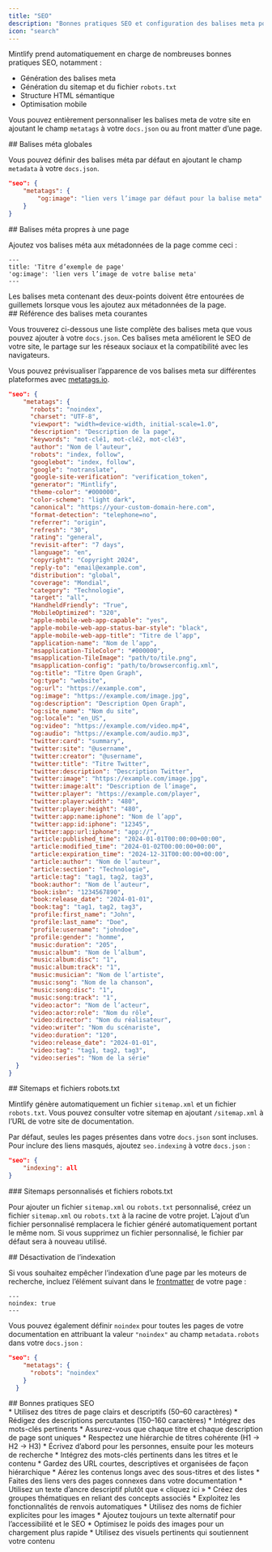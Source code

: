 ```yaml
---
title: "SEO"
description: "Bonnes pratiques SEO et configuration des balises meta pour une meilleure visibilité dans les résultats de recherche"
icon: "search"
---
```


Mintlify prend automatiquement en charge de nombreuses bonnes pratiques SEO, notamment :

* Génération des balises meta
* Génération du sitemap et du fichier `robots.txt`
* Structure HTML sémantique
* Optimisation mobile

Vous pouvez entièrement personnaliser les balises meta de votre site en ajoutant le champ `metatags` à votre `docs.json` ou au front matter d’une page.

<div id="global-meta-tags">
  ## Balises méta globales
</div>

Vous pouvez définir des balises méta par défaut en ajoutant le champ `metadata` à votre `docs.json`.

```json
"seo": {
    "metatags": {
        "og:image": "lien vers l’image par défaut pour la balise meta"
    }
}
```

<div id="page-specific-meta-tags">
  ## Balises méta propres à une page
</div>

Ajoutez vos balises méta aux métadonnées de la page comme ceci :

```mdx
---
title: 'Titre d’exemple de page'
'og:image': 'lien vers l’image de votre balise meta'
---
```

<Warning>
  Les balises meta contenant des deux-points doivent être entourées de guillemets lorsque vous les ajoutez aux métadonnées de la page.
</Warning>

<div id="common-meta-tags-reference">
  ## Référence des balises meta courantes
</div>

Vous trouverez ci-dessous une liste complète des balises meta que vous pouvez ajouter à votre `docs.json`. Ces balises meta améliorent le SEO de votre site, le partage sur les réseaux sociaux et la compatibilité avec les navigateurs.

Vous pouvez prévisualiser l’apparence de vos balises meta sur différentes plateformes avec [metatags.io](https://metatags.io/).

```json dépliable
"seo": {
    "metatags": {
      "robots": "noindex",
      "charset": "UTF-8",
      "viewport": "width=device-width, initial-scale=1.0",
      "description": "Description de la page",
      "keywords": "mot-clé1, mot-clé2, mot-clé3",
      "author": "Nom de l’auteur",
      "robots": "index, follow",
      "googlebot": "index, follow",
      "google": "notranslate",
      "google-site-verification": "verification_token",
      "generator": "Mintlify",
      "theme-color": "#000000",
      "color-scheme": "light dark",
      "canonical": "https://your-custom-domain-here.com",
      "format-detection": "telephone=no",
      "referrer": "origin",
      "refresh": "30",
      "rating": "general",
      "revisit-after": "7 days",
      "language": "en",
      "copyright": "Copyright 2024",
      "reply-to": "email@example.com",
      "distribution": "global",
      "coverage": "Mondial",
      "category": "Technologie",
      "target": "all",
      "HandheldFriendly": "True",
      "MobileOptimized": "320",
      "apple-mobile-web-app-capable": "yes",
      "apple-mobile-web-app-status-bar-style": "black",
      "apple-mobile-web-app-title": "Titre de l’app",
      "application-name": "Nom de l’app",
      "msapplication-TileColor": "#000000",
      "msapplication-TileImage": "path/to/tile.png",
      "msapplication-config": "path/to/browserconfig.xml",
      "og:title": "Titre Open Graph",
      "og:type": "website",
      "og:url": "https://example.com",
      "og:image": "https://example.com/image.jpg",
      "og:description": "Description Open Graph",
      "og:site_name": "Nom du site",
      "og:locale": "en_US",
      "og:video": "https://example.com/video.mp4",
      "og:audio": "https://example.com/audio.mp3",
      "twitter:card": "summary",
      "twitter:site": "@username",
      "twitter:creator": "@username",
      "twitter:title": "Titre Twitter",
      "twitter:description": "Description Twitter",
      "twitter:image": "https://example.com/image.jpg",
      "twitter:image:alt": "Description de l’image",
      "twitter:player": "https://example.com/player",
      "twitter:player:width": "480",
      "twitter:player:height": "480",
      "twitter:app:name:iphone": "Nom de l’app",
      "twitter:app:id:iphone": "12345",
      "twitter:app:url:iphone": "app://",
      "article:published_time": "2024-01-01T00:00:00+00:00",
      "article:modified_time": "2024-01-02T00:00:00+00:00",
      "article:expiration_time": "2024-12-31T00:00:00+00:00",
      "article:author": "Nom de l’auteur",
      "article:section": "Technologie",
      "article:tag": "tag1, tag2, tag3",
      "book:author": "Nom de l’auteur",
      "book:isbn": "1234567890",
      "book:release_date": "2024-01-01",
      "book:tag": "tag1, tag2, tag3",
      "profile:first_name": "John",
      "profile:last_name": "Doe",
      "profile:username": "johndoe",
      "profile:gender": "homme",
      "music:duration": "205",
      "music:album": "Nom de l’album",
      "music:album:disc": "1",
      "music:album:track": "1",
      "music:musician": "Nom de l’artiste",
      "music:song": "Nom de la chanson",
      "music:song:disc": "1",
      "music:song:track": "1",
      "video:actor": "Nom de l’acteur",
      "video:actor:role": "Nom du rôle",
      "video:director": "Nom du réalisateur",
      "video:writer": "Nom du scénariste",
      "video:duration": "120",
      "video:release_date": "2024-01-01",
      "video:tag": "tag1, tag2, tag3",
      "video:series": "Nom de la série"
  }
}
```

<div id="sitemaps-and-robotstxt-files">
  ## Sitemaps et fichiers robots.txt
</div>

Mintlify génère automatiquement un fichier `sitemap.xml` et un fichier `robots.txt`. Vous pouvez consulter votre sitemap en ajoutant `/sitemap.xml` à l’URL de votre site de documentation.

Par défaut, seules les pages présentes dans votre `docs.json` sont incluses. Pour inclure des liens masqués, ajoutez `seo.indexing` à votre `docs.json` :

```json
"seo": {
    "indexing": all
}
```

<div id="custom-sitemaps-and-robotstxt-files">
  ### Sitemaps personnalisés et fichiers robots.txt
</div>

Pour ajouter un fichier `sitemap.xml` ou `robots.txt` personnalisé, créez un fichier `sitemap.xml` ou `robots.txt` à la racine de votre projet. L’ajout d’un fichier personnalisé remplacera le fichier généré automatiquement portant le même nom. Si vous supprimez un fichier personnalisé, le fichier par défaut sera à nouveau utilisé.

<div id="disabling-indexing">
  ## Désactivation de l’indexation
</div>

Si vous souhaitez empêcher l’indexation d’une page par les moteurs de recherche, incluez l’élément suivant dans le [frontmatter](fr/pages) de votre page :

```
---
noindex: true
---
```

Vous pouvez également définir `noindex` pour toutes les pages de votre documentation en attribuant la valeur `"noindex"` au champ `metadata.robots` dans votre `docs.json` :

```json
"seo": {
    "metatags": {
      "robots": "noindex"
    }
  }
```

<div id="seo-best-practices">
  ## Bonnes pratiques SEO
</div>

<AccordionGroup>
  <Accordion title="Rédigez des titres et des descriptions explicites">
    * Utilisez des titres de page clairs et descriptifs (50–60 caractères)
    * Rédigez des descriptions percutantes (150–160 caractères)
    * Intégrez des mots-clés pertinents
    * Assurez-vous que chaque titre et chaque description de page sont uniques
  </Accordion>

  <Accordion title="Optimisez la structure de votre contenu">
    * Respectez une hiérarchie de titres cohérente (H1 → H2 → H3)
    * Écrivez d’abord pour les personnes, ensuite pour les moteurs de recherche
    * Intégrez des mots-clés pertinents dans les titres et le contenu
    * Gardez des URL courtes, descriptives et organisées de façon hiérarchique
    * Aérez les contenus longs avec des sous-titres et des listes
  </Accordion>

  <Accordion title="Stratégie de maillage interne">
    * Faites des liens vers des pages connexes dans votre documentation
    * Utilisez un texte d’ancre descriptif plutôt que « cliquez ici »
    * Créez des groupes thématiques en reliant des concepts associés
    * Exploitez les fonctionnalités de renvois automatiques
  </Accordion>

  <Accordion title="SEO pour les images">
    * Utilisez des noms de fichier explicites pour les images
    * Ajoutez toujours un texte alternatif pour l’accessibilité et le SEO
    * Optimisez le poids des images pour un chargement plus rapide
    * Utilisez des visuels pertinents qui soutiennent votre contenu
  </Accordion>
</AccordionGroup>
